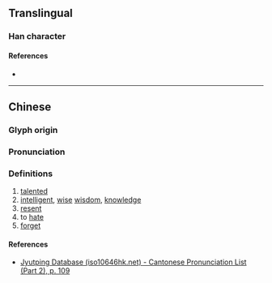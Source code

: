 {{character info}}
==Translingual==

===Han character===
{{Han char|rn=61|rad=心|as=09|sn=12|four=92047|canj=PBME|ids=⿰忄爰}}

====References====
* {{Han ref|kx=0394.170|dkj=10917|dj=0730.240|hdz=42329.140|uh=610B|ud=24843|bh=D950|bd=55632}}

----

==Chinese==
{{zh-forms}}

===Glyph origin===
{{Han etym}}

===Pronunciation===
{{zh-pron
|m=xuān
|c=hyun1
|mc=y
|oc=y
|ma=
|cat=a,v
}}

===Definitions===
{{zh-hanzi}}

# [[talented]]
# [[intelligent]], [[wise]] [[wisdom]], [[knowledge]]
# [[resent]]
# to [[hate]]
# [[forget]]

====References====
* [http://www.iso10646hk.net/jp/document/download.jsp Jyutping Database (iso10646hk.net) - Cantonese Pronunciation List (Part 2), p. 109]